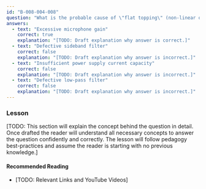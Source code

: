 ```yaml
---
id: "B-008-004-008"
question: "What is the probable cause of \"flat topping\" (non-linear operation) of an amplifier in an SSB transmitter?"
answers:
  - text: "Excessive microphone gain"
    correct: true
    explanation: "[TODO: Draft explanation why answer is correct.]"
  - text: "Defective sideband filter"
    correct: false
    explanation: "[TODO: Draft explanation why answer is incorrect.]"
  - text: "Insufficient power supply current capacity"
    correct: false
    explanation: "[TODO: Draft explanation why answer is incorrect.]"
  - text: "Defective low-pass filter"
    correct: false
    explanation: "[TODO: Draft explanation why answer is incorrect.]"
---
```


### Lesson

[TODO: This section will explain the concept behind the question in detail. Once drafted the reader will understand all necessary concepts to answer the question confidently and correctly. The lesson will follow pedagogy best-practices and assume the reader is starting with no previous knowledge.]

#### Recommended Reading

- [TODO: Relevant Links and YouTube Videos]
